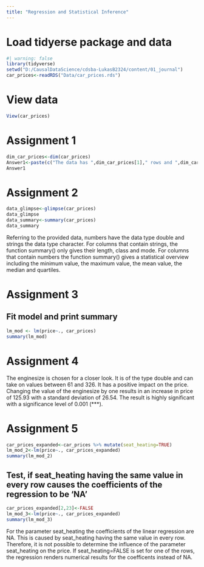 ```yaml
---
title: "Regression and Statistical Inference"
---
```


# Load tidyerse package and data
```r
#| warning: false
library(tidyverse)
setwd("D:/CausalDataScience/cdsba-LukasB2324/content/01_journal")
car_prices<-readRDS("Data/car_prices.rds")
```
# View data
```r
View(car_prices)
```



# Assignment 1
```r
dim_car_prices<-dim(car_prices)
Answer1<-paste(c("The data has ",dim_car_prices[1]," rows and ",dim_car_prices[2]," columns."), collapse="")
Answer1
```


# Assignment 2
```r
data_glimpse<-glimpse(car_prices)
data_glimpse
data_summary<-summary(car_prices)
data_summary
```

Referring to the provided data, numbers have the data type double and strings the data type character. For columns that contain strings, the function summary() only gives their length, class and mode. For columns that contain numbers the function summary() gives a statistical overview including the minimum value, the maximum value, the mean value, the median and quartiles.



# Assignment 3
## Fit model and print summary
```r
lm_mod <- lm(price~., car_prices)
summary(lm_mod)
```


# Assignment 4
The enginesize is chosen for a closer look. It is of the type double and can take on values between 61 and 326. It has a positive impact on the price. Changing the value of the enginesize by one results in an increase in price of 125.93 with a standard deviation of 26.54. The result is highly significant with a significance level of 0.001 (***).



# Assignment 5
```r
car_prices_expanded<-car_prices %>% mutate(seat_heating=TRUE)
lm_mod_2<-lm(price~., car_prices_expanded)
summary(lm_mod_2)
```
## Test, if seat_heating having the same value in every row causes the coefficients of the regression to be 'NA'
```r
car_prices_expanded[2,23]<-FALSE
lm_mod_3<-lm(price~., car_prices_expanded)
summary(lm_mod_3)
```
For the parameter seat_heating the coefficients of the linear regression are NA. This is caused by seat_heating having the same value in every row. Therefore, it is not possible to determine the influence of the parameter seat_heating on the price. If seat_heating=FALSE is set for one of the rows, the regression renders numerical results for the coefficents instead of NA.

